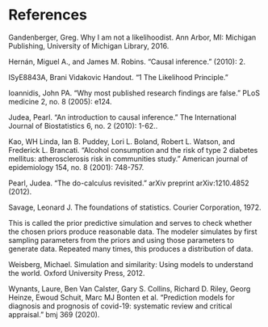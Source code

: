# References {-}
<!-- Generated automatically, please don't edit manually! -->

Gandenberger, Greg. Why I am not a likelihoodist. Ann Arbor, MI: Michigan Publishing, University of Michigan Library, 2016.

Hernán, Miguel A., and James M. Robins. "Causal inference." (2010): 2.

ISyE8843A, Brani Vidakovic Handout. "1 The Likelihood Principle."

Ioannidis, John PA. "Why most published research findings are false." PLoS medicine 2, no. 8 (2005): e124.

Judea, Pearl. "An introduction to causal inference." The International Journal of Biostatistics 6, no. 2 (2010): 1-62..

Kao, WH Linda, Ian B. Puddey, Lori L. Boland, Robert L. Watson, and Frederick L. Brancati. "Alcohol consumption and the risk of type 2 diabetes mellitus: atherosclerosis risk in communities study." American journal of epidemiology 154, no. 8 (2001): 748-757.

Pearl, Judea. "The do-calculus revisited." arXiv preprint arXiv:1210.4852 (2012).

Savage, Leonard J. The foundations of statistics. Courier Corporation, 1972. 

This is called the prior predictive simulation and serves to check whether the chosen priors produce reasonable data. The modeler simulates by first sampling parameters from the priors and using those parameters to generate data. Repeated many times, this produces a distribution of data.

Weisberg, Michael. Simulation and similarity: Using models to understand the world. Oxford University Press, 2012.

Wynants, Laure, Ben Van Calster, Gary S. Collins, Richard D. Riley, Georg Heinze, Ewoud Schuit, Marc MJ Bonten et al. "Prediction models for diagnosis and prognosis of covid-19: systematic review and critical appraisal." bmj 369 (2020).
